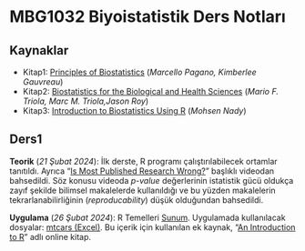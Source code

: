 # MBG1032 Biyoistatistik Ders Notları

## Kaynaklar

* Kitap1: [Principles of Biostatistics](https://www.taylorfrancis.com/books/mono/10.1201/9780429489624/principles-biostatistics-marcello-pagano-kimberlee-gauvreau) (*Marcello Pagano, Kimberlee Gauvreau*)
* Kitap2: [Biostatistics for the Biological and Health Sciences](https://www.pearson.com/en-us/subject-catalog/p/biostatistics-for-the-biological-and-health-sciences/P200000007576/9780137863792) (*Mario F. Triola, Marc M. Triola,Jason Roy*)
* Kitap3: [Introduction to Biostatistics Using R](https://books.google.com.tr/books/about/Introduction_to_Biostatistics_Using_R.html?id=MLO0zgEACAAJ&redir_esc=y) (*Mohsen Nady*)

## Ders1

**Teorik** (*21 Şubat 2024*): İlk derste, R programı çalıştırılabilecek ortamlar tanıtıldı. Ayrıca "[Is Most Published Research Wrong?](https://www.youtube.com/watch?v=42QuXLucH3Q)" başlıklı videodan bahsedildi. Söz konusu videoda *p-value* değerlerinin istatistik gücü oldukça zayıf şekilde bilimsel makalelerde kullanıldığı ve bu yüzden makalelerin tekrarlanabilirliğinin (*reproducability*) düşük olduğundan bahsedildi.

**Uygulama** (*26 Şubat 2024*): R Temelleri [Sunum](uygulama01.qmd). Uygulamada kullanılacak dosyalar: [mtcars (Excel)](files/mtcars.xlsx). Bu içerik için kullanılan ek kaynak, "[An Introduction to R](https://intro2r.com/getting-started.html)" adlı online kitap.
